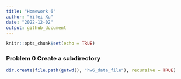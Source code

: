 ```yaml
---
title: "Homework 6"
author: "Yifei Xu"
date: "2022-12-02"
output: github_document
---
```


```r
knitr::opts_chunk$set(echo = TRUE)
```

### Problem 0 Create a subdirectory
```r
dir.create(file.path(getwd(), "hw6_data_file"), recursive = TRUE)
```

